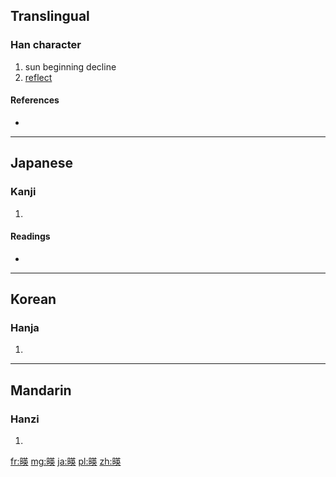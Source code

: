 {{also|映}}
==Translingual==

===Han character===
{{Han char|rn=72|rad=日|as=09|sn=13|four=|canj=日廿中大 (ATLK)}}

# sun beginning decline
# [[reflect]]

====References====
* {{Han ref|kx=0498.100|dkj=14048|dj=0866.080|hdz=21517.020|uh=668E|ud=26254}}

----

==Japanese==

===Kanji===
{{ja-kanji|grade=|rs=日09}}

# {{defn|lang=ja|sort=日09}}

====Readings====
* {{ja-readings|on=[[えい]] (ei), [[よう]] (yō)|kun=[[はえる]] (haeru), [[うつる]] (utsuru), [[うつす]] (utsusu)}}

----

==Korean==

===Hanja===
{{ko-hanja|hangeul=영|eumhun=|rv=yeong|mr=yŏng|y=yeng}}

# {{defn|lang=ko|sort=日09}}

----

==Mandarin==

===Hanzi===
{{cmn-hanzi|pin=[[lán]] ([[lan2]]), [[yìng]] ([[ying4]])|wg=lan<sup>2</sup>, ying<sup>4</sup>}}

# {{defn|lang=cmn|sort=日09}}

[[fr:暎]]
[[mg:暎]]
[[ja:暎]]
[[pl:暎]]
[[zh:暎]]